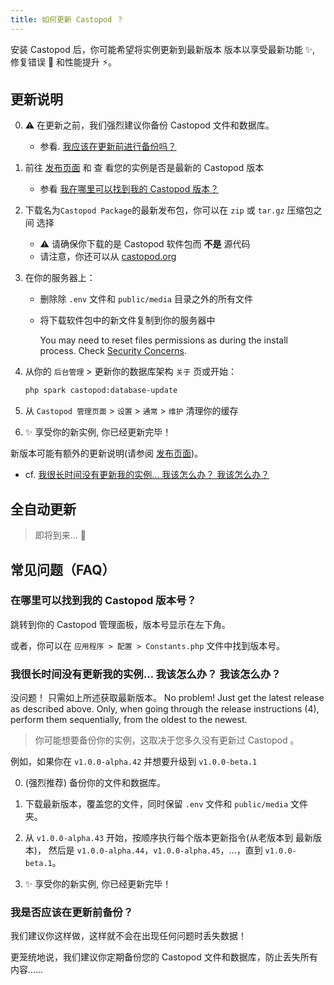 ```yaml
---
title: 如何更新 Castopod ？
---
```



安装 Castopod 后，你可能希望将实例更新到最新版本 版本以享受最新功能 ✨, 修复错误
🐛 和性能提升 ⚡。

## 更新说明

0. ⚠️ 在更新之前，我们强烈建议你备份 Castopod 文件和数据库。
   - 参看. [我应该在更新前进行备份吗？](#should-i-make-a-backup-before-updating)

1. 前往 [发布页面](https://code.castopod.org/adaures/castopod/-/releases) 和 查
   看您的实例是否是最新的 Castopod 版本
   - 参看
     [我在哪里可以找到我的 Castopod 版本？](#where-can-i-find-my-castopod-version)

2. 下载名为`Castopod Package`的最新发布包，你可以在 `zip` 或 `tar.gz` 压缩包之间
   选择
   - ⚠️ 请确保你下载的是 Castopod 软件包而 **不是** 源代码
   - 请注意，你还可以从 [castopod.org](https://castopod.org/)

3. 在你的服务器上：
   - 删除除 `.env` 文件和 `public/media` 目录之外的所有文件
   - 将下载软件包中的新文件复制到你的服务器中

     <Aside>

     You may need to reset files permissions as during the install process.
     Check [Security Concerns](./security.md).

     </Aside>

4. 从你的 `后台管理` > 更新你的数据库架构 `关于` 页或开始：

   ```bash
   php spark castopod:database-update
   ```

5. 从 `Castopod 管理页面` > `设置` > `通常` > `维护` 清理你的缓存

6. ✨ 享受你的新实例, 你已经更新完毕！

<Aside>

新版本可能有额外的更新说明(请参阅
[发布页面](https://code.castopod.org/adaures/castopod/-/releases))。

- cf.
  [我很长时间没有更新我的实例… 我该怎么办？ 我该怎么办？](#我很长时间没有更新我的实例-我该怎么办-我该怎么办)

</Aside>

## 全自动更新

> 即将到来... 👀

## 常见问题（FAQ）

### 在哪里可以找到我的 Castopod 版本号？

跳转到你的 Castopod 管理面板，版本号显示在左下角。

或者，你可以在 `应用程序 > 配置 > Constants.php` 文件中找到版本号。

### 我很长时间没有更新我的实例… 我该怎么办？ 我该怎么办？

没问题！ 只需如上所述获取最新版本。 No problem! Just get the latest release as
described above. Only, when going through the release instructions (4), perform
them sequentially, from the oldest to the newest.

> 你可能想要备份你的实例，这取决于您多久没有更新过 Castopod 。

例如，如果你在 `v1.0.0-alpha.42` 并想要升级到 `v1.0.0-beta.1`

0. (强烈推荐) 备份你的文件和数据库。

1. 下载最新版本，覆盖您的文件，同时保留 `.env` 文件和 `public/media` 文件夹。

2. 从 `v1.0.0-alpha.43` 开始，按顺序执行每个版本更新指令(从老版本到 最新版本)，
   然后是 `v1.0.0-alpha.44`，`v1.0.0-alpha.45`，…，直到 `v1.0.0-beta.1`。

3. ✨ 享受你的新实例, 你已经更新完毕！

### 我是否应该在更新前备份？

我们建议你这样做，这样就不会在出现任何问题时丢失数据！

更笼统地说，我们建议你定期备份您的 Castopod 文件和数据库，防止丢失所有内容……
